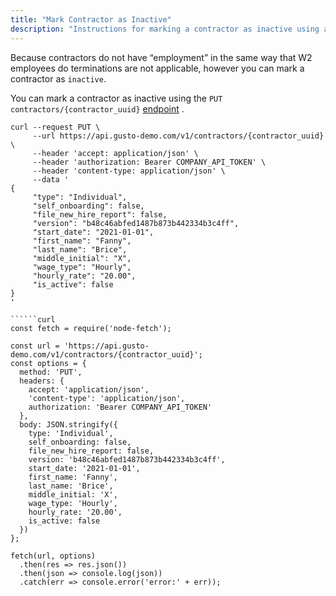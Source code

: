 ```yaml
---
title: "Mark Contractor as Inactive"
description: "Instructions for marking a contractor as inactive using an API endpoint"
---
```

Because contractors do not have “employment” in the same way that W2 employees do terminations are not applicable, however you can mark a contractor as `inactive`.

You can mark a contractor as inactive using the `PUT contractors/{contractor_uuid}` [endpoint](/embedded-payroll/reference/put-v1-contractors-contractor_id)
.

```curl
curl --request PUT \
     --url https://api.gusto-demo.com/v1/contractors/{contractor_uuid} \
     --header 'accept: application/json' \
     --header 'authorization: Bearer COMPANY_API_TOKEN' \
     --header 'content-type: application/json' \
     --data '
{
     "type": "Individual",
     "self_onboarding": false,
     "file_new_hire_report": false,
     "version": "b48c46abfed1487b873b442334b3c4ff",
     "start_date": "2021-01-01",
     "first_name": "Fanny",
     "last_name": "Brice",
     "middle_initial": "X",
     "wage_type": "Hourly",
     "hourly_rate": "20.00",
     "is_active": false
}
'

``````curl
const fetch = require('node-fetch');

const url = 'https://api.gusto-demo.com/v1/contractors/{contractor_uuid}';
const options = {
  method: 'PUT',
  headers: {
    accept: 'application/json',
    'content-type': 'application/json',
    authorization: 'Bearer COMPANY_API_TOKEN'
  },
  body: JSON.stringify({
    type: 'Individual',
    self_onboarding: false,
    file_new_hire_report: false,
    version: 'b48c46abfed1487b873b442334b3c4ff',
    start_date: '2021-01-01',
    first_name: 'Fanny',
    last_name: 'Brice',
    middle_initial: 'X',
    wage_type: 'Hourly',
    hourly_rate: '20.00',
    is_active: false
  })
};

fetch(url, options)
  .then(res => res.json())
  .then(json => console.log(json))
  .catch(err => console.error('error:' + err));

```

